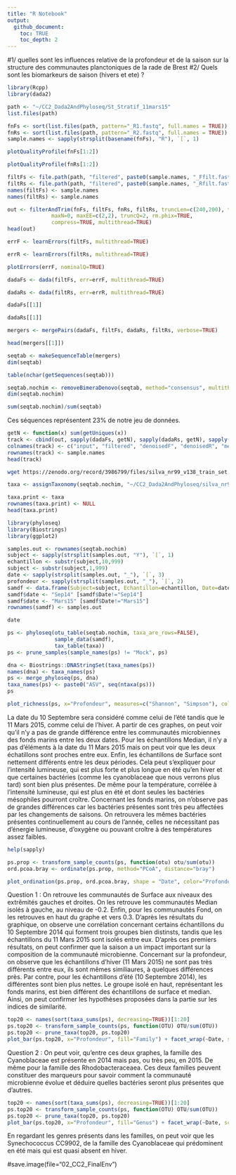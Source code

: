 ```yaml
---
title: "R Notebook"
output: 
  github_document:
    toc: TRUE
    toc_depth: 2
---
```


#1/ quelles sont les influences relative de la profondeur et de la saison sur la structure des communautes planctoniques de la rade de Brest
#2/ Quels sont les biomarkeurs de saison (hivers et ete) ?

```r
library(Rcpp)
library(dada2)
```

```r
path <- "~/CC2_Dada2AndPhyloseq/St_Stratif_11mars15"
list.files(path)
```

```r
fnFs <- sort(list.files(path, pattern="_R1.fastq", full.names = TRUE))
fnRs <- sort(list.files(path, pattern="_R2.fastq", full.names = TRUE))
sample.names <- sapply(strsplit(basename(fnFs), "R"), `[`, 1)
```

```r
plotQualityProfile(fnFs[1:2])
```

```r
plotQualityProfile(fnRs[1:2])
```

```r
filtFs <- file.path(path, "filtered", paste0(sample.names, "_Ffilt.fastq.gz"))
filtRs <- file.path(path, "filtered", paste0(sample.names, "_Rfilt.fastq.gz"))
names(filtFs) <- sample.names
names(filtRs) <- sample.names
```

```r
out <- filterAndTrim(fnFs, filtFs, fnRs, filtRs, truncLen=c(240,200), trimLeft =21,
              maxN=0, maxEE=c(2,2), truncQ=2, rm.phix=TRUE,
              compress=TRUE, multithread=TRUE)
head(out)
```

```r
errF <- learnErrors(filtFs, multithread=TRUE)
```

```r
errR <- learnErrors(filtRs, multithread=TRUE)
```

```r
plotErrors(errF, nominalQ=TRUE)
```

```r
dadaFs <- dada(filtFs, err=errF, multithread=TRUE)
```

```r
dadaRs <- dada(filtRs, err=errR, multithread=TRUE)
```


```r
dadaFs[[1]]
```

```r
dadaRs[[1]]
```

```r
mergers <- mergePairs(dadaFs, filtFs, dadaRs, filtRs, verbose=TRUE)
```

```r
head(mergers[[1]])
```

```r
seqtab <- makeSequenceTable(mergers)
dim(seqtab)
```

```r
table(nchar(getSequences(seqtab)))
```

```r
seqtab.nochim <- removeBimeraDenovo(seqtab, method="consensus", multithread=TRUE, verbose=TRUE)
dim(seqtab.nochim)
```

```r
sum(seqtab.nochim)/sum(seqtab)
```
Ces séquences représentent 23% de notre jeu de données.

```r
getN <- function(x) sum(getUniques(x))
track <- cbind(out, sapply(dadaFs, getN), sapply(dadaRs, getN), sapply(mergers, getN), rowSums(seqtab.nochim))
colnames(track) <- c("input", "filtered", "denoisedF", "denoisedR", "merged", "nonchim")
rownames(track) <- sample.names
head(track)
```

```bash
wget https://zenodo.org/record/3986799/files/silva_nr99_v138_train_set.fa.gz
```

```r
taxa <- assignTaxonomy(seqtab.nochim, "~/CC2_Dada2AndPhyloseq/silva_nr99_v138_train_set.fa.gz", multithread=TRUE)
```

```r
taxa.print <- taxa
rownames(taxa.print) <- NULL
head(taxa.print)
```

```r
library(phyloseq)
library(Biostrings)
library(ggplot2)
```

```r
samples.out <- rownames(seqtab.nochim)
subject <- sapply(strsplit(samples.out, "Y"), `[`, 1)
echantillon <- substr(subject,10,999)
subject <- substr(subject,1,999)
date <- sapply(strsplit(samples.out, "_"), `[`, 3)
profondeur <- sapply(strsplit(samples.out, "_"), `[`, 2)
samdf <- data.frame(Subject=subject, Echantillon=echantillon, Date=date, Profondeur=profondeur)
samdf$date <- "Sep14" [samdf$Date!="Sep14"] 
samdf$date <- "Mars15" [samdf$Date!="Mars15"] 
rownames(samdf) <- samples.out
```

```r
date
```

```r
ps <- phyloseq(otu_table(seqtab.nochim, taxa_are_rows=FALSE), 
               sample_data(samdf), 
               tax_table(taxa))
ps <- prune_samples(sample_names(ps) != "Mock", ps)
```

```r
dna <- Biostrings::DNAStringSet(taxa_names(ps))
names(dna) <- taxa_names(ps)
ps <- merge_phyloseq(ps, dna)
taxa_names(ps) <- paste0("ASV", seq(ntaxa(ps)))
ps
```

```r
plot_richness(ps, x="Profondeur", measures=c("Shannon", "Simpson"), color="Date")
```

La date du 10 Septembre sera considéré comme celui de l'été tandis que le 11 Mars 2015, comme celui de l'hiver.
A partir de ces graphes, on peut voir qu'il n'y a pas de grande différence entre les communautés microbiennes des fonds marins entre les deux dates. Pour les échantillons Median, il n'y a pas d'éléments à la date du 11 Mars 2015 mais on peut voir que les deux échatillons sont proches entre eux. Enfin, les échantillons de Surface sont nettement différents entre les deux périodes. Cela peut s'expliquer pour l'intensité lumineuse, qui est plus forte et plus longue en été qu'en hiver et que certaines bactéries (comme les cyanoblaceae que nous verrons plus tard) sont bien plus présentes. De même pour la température, corrélée à l'intensité lumineuse, qui est plus en été et dont seules les bactéries mésophiles pourront croître.
Concernant les fonds marins, on n'observe pas de grandes différences car les bactéries présentes sont très peu affectées par les changements de saisons. On retrouvera les mêmes bactéries présentes continuellement au cours de l'année, celles ne nécessitant pas d'énergie lumineuse, d'oxygène ou pouvant croître à des températures assez faibles.

```r
help(sapply)
```

```r
ps.prop <- transform_sample_counts(ps, function(otu) otu/sum(otu))
ord.pcoa.bray <- ordinate(ps.prop, method="PCoA", distance="bray")
```

```r
plot_ordination(ps.prop, ord.pcoa.bray, shape = "Date", color="Profondeur", title="PCoA Bray")
```

Question 1 : On retrouve les communautés de Surface aux niveaux des extrêmités gauches et droites. On les retrouve les communautés Median isolés à gauche, au niveau de -0.2. Enfin, pour les communautés Fond, on les retrouves en haut du graphe et vers 0.3.
D'après les résultats du graphique, on observe une corrélation concernant certains échantillons du 10 Septembre 2014 qui forment trois groupes bien distinsts, tandis que les échantillons du 11 Mars 2015 sont isolés entre eux. D'après ces premiers résultats, on peut confirmer que la saison a un impact important sur la composition de la communauté microbienne.
Concernant sur la profondeur, on observe que les échantillons d'hiver (11 Mars 2015) ne sont pas très différents entre eux, ils sont mêmes similiaures, à quelques différences près. Par contre, pour les échantillons d'été (10 Septembre 2014), les différentes sont bien plus nettes. Le groupe isolé en haut, représentant les fonds marins, est bien différent des échantillons de surface et median. Ainsi, on peut confirmer les hypothèses proposées dans la partie sur les indices de similarité.

```r
top20 <- names(sort(taxa_sums(ps), decreasing=TRUE))[1:20]
ps.top20 <- transform_sample_counts(ps, function(OTU) OTU/sum(OTU))
ps.top20 <- prune_taxa(top20, ps.top20)
plot_bar(ps.top20, x="Profondeur", fill="Family") + facet_wrap(~Date, scales="free_x")
```

Question 2 : On peut voir, qu'entre ces deux graphes, la famille des Cyanoblaceae est présente en 2014 mais pas, ou très peu, en 2015. De même pour la famille des Rhodobacteraceaea. Ces deux familles peuvent constituer des marqueurs pour savoir comment la communauté microbienne évolue et déduire quelles bactéries seront plus présentes que d'autres.


```r
top20 <- names(sort(taxa_sums(ps), decreasing=TRUE))[1:20]
ps.top20 <- transform_sample_counts(ps, function(OTU) OTU/sum(OTU))
ps.top20 <- prune_taxa(top20, ps.top20)
plot_bar(ps.top20, x="Profondeur", fill="Genus") + facet_wrap(~Date, scales="free_x")
```

En regardant les genres présents dans les familles, on peut voir que les Synechococcus CC9902, de la famille des Cyanoblaceae qui prédominent en été mais qui est quasi absent en hiver.

#save.image(file="02_CC2_FinalEnv")

